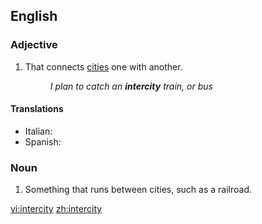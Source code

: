 ==English==

===Adjective===
{{en-adj|-}}

# That connects [[cities]] one with another.
#:''I plan to catch an '''intercity''' train, or bus''

====Translations====
*Italian: {{t-|it|interurbano}}
*Spanish: {{t-|es|interurbano}}

===Noun===
{{en-noun|intercities}}

# Something that runs between cities, such as a railroad.

[[vi:intercity]]
[[zh:intercity]]